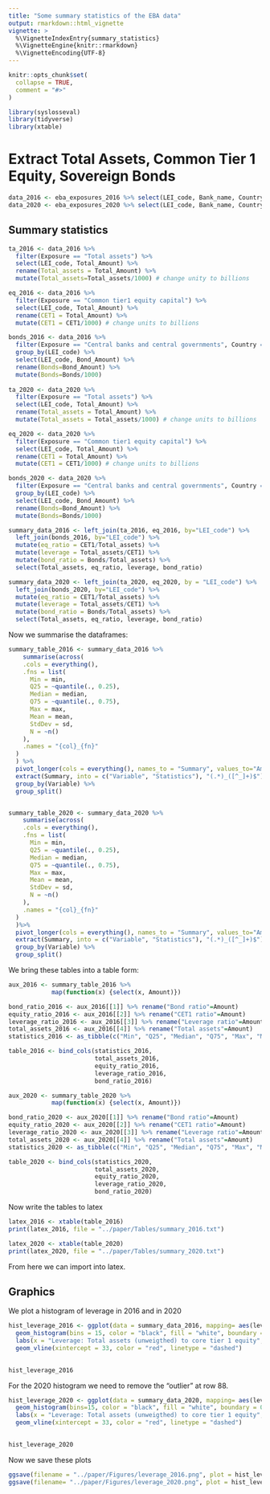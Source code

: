 ```yaml
---
title: "Some summary statistics of the EBA data"
output: rmarkdown::html_vignette
vignette: >
  %\VignetteIndexEntry{summary_statistics}
  %\VignetteEngine{knitr::rmarkdown}
  %\VignetteEncoding{UTF-8}
---
```


```r
knitr::opts_chunk$set(
  collapse = TRUE,
  comment = "#>"
)
```

```r
library(syslosseval)
library(tidyverse)
library(xtable)
```

# Extract Total Assets, Common Tier 1 Equity, Sovereign Bonds

```r

data_2016 <- eba_exposures_2016 %>% select(LEI_code, Bank_name, Country, Exposure, Bond_Amount, Total_Amount)
data_2020 <- eba_exposures_2020 %>% select(LEI_code, Bank_name, Country, Exposure, Bond_Amount, Total_Amount) 
```

## Summary statistics

```r
ta_2016 <- data_2016 %>% 
  filter(Exposure == "Total assets") %>% 
  select(LEI_code, Total_Amount) %>% 
  rename(Total_assets = Total_Amount) %>% 
  mutate(Total_assets=Total_assets/1000) # change unity to billions

eq_2016 <- data_2016 %>% 
  filter(Exposure == "Common tier1 equity capital") %>% 
  select(LEI_code, Total_Amount) %>% 
  rename(CET1 = Total_Amount) %>% 
  mutate(CET1 = CET1/1000) # change units to billions

bonds_2016 <- data_2016 %>% 
  filter(Exposure == "Central banks and central governments", Country == "Total") %>%
  group_by(LEI_code) %>% 
  select(LEI_code, Bond_Amount) %>% 
  rename(Bonds=Bond_Amount) %>% 
  mutate(Bonds=Bonds/1000)
  
ta_2020 <- data_2020 %>% 
  filter(Exposure == "Total assets") %>% 
  select(LEI_code, Total_Amount) %>% 
  rename(Total_assets = Total_Amount) %>% 
  mutate(Total_assets = Total_assets/1000) # change units to billions

eq_2020 <- data_2020 %>% 
  filter(Exposure == "Common tier1 equity capital") %>% 
  select(LEI_code, Total_Amount) %>% 
  rename(CET1 = Total_Amount) %>% 
  mutate(CET1 = CET1/1000) # change units to billions

bonds_2020 <- data_2020 %>% 
  filter(Exposure == "Central banks and central governments", Country == "Total") %>%
  group_by(LEI_code) %>% 
  select(LEI_code, Bond_Amount) %>% 
  rename(Bonds=Bond_Amount) %>% 
  mutate(Bonds=Bonds/1000)

summary_data_2016 <- left_join(ta_2016, eq_2016, by="LEI_code") %>%
  left_join(bonds_2016, by="LEI_code") %>% 
  mutate(eq_ratio = CET1/Total_assets) %>% 
  mutate(leverage = Total_assets/CET1) %>% 
  mutate(bond_ratio = Bonds/Total_assets) %>% 
  select(Total_assets, eq_ratio, leverage, bond_ratio)

summary_data_2020 <- left_join(ta_2020, eq_2020, by = "LEI_code") %>%
  left_join(bonds_2020, by="LEI_code") %>% 
  mutate(eq_ratio = CET1/Total_assets) %>% 
  mutate(leverage = Total_assets/CET1) %>% 
  mutate(bond_ratio = Bonds/Total_assets) %>% 
  select(Total_assets, eq_ratio, leverage, bond_ratio)
```

Now we summarise the dataframes:

```r
summary_table_2016 <- summary_data_2016 %>% 
    summarise(across(
    .cols = everything(), 
    .fns = list(
      Min = min, 
      Q25 = ~quantile(., 0.25), 
      Median = median, 
      Q75 = ~quantile(., 0.75), 
      Max = max,
      Mean = mean, 
      StdDev = sd,
      N = ~n()
    ),
    .names = "{col}_{fn}"
  )
  ) %>% 
  pivot_longer(cols = everything(), names_to = "Summary", values_to="Amount") %>% 
  extract(Summary, into = c("Variable", "Statistics"), "(.*)_([^_]+)$") %>% 
  group_by(Variable) %>% 
  group_split()


summary_table_2020 <- summary_data_2020 %>% 
    summarise(across(
    .cols = everything(), 
    .fns = list(
      Min = min, 
      Q25 = ~quantile(., 0.25), 
      Median = median, 
      Q75 = ~quantile(., 0.75), 
      Max = max,
      Mean = mean, 
      StdDev = sd,
      N = ~n()
    ),
    .names = "{col}_{fn}"
  )
  )%>% 
  pivot_longer(cols = everything(), names_to = "Summary", values_to="Amount")  %>% 
  extract(Summary, into = c("Variable", "Statistics"), "(.*)_([^_]+)$") %>% 
  group_by(Variable) %>% 
  group_split()
```

We bring these tables into a table form:

```r
aux_2016 <- summary_table_2016 %>% 
            map(function(x) {select(x, Amount)})

bond_ratio_2016 <- aux_2016[[1]] %>% rename("Bond ratio"=Amount)
equity_ratio_2016 <- aux_2016[[2]] %>% rename("CET1 ratio"=Amount)
leverage_ratio_2016 <- aux_2016[[3]] %>% rename("Leverage ratio"=Amount)
total_assets_2016 <- aux_2016[[4]] %>% rename("Total assets"=Amount)
statistics_2016 <- as_tibble(c("Min", "Q25", "Median", "Q75", "Max", "Mean", "StDev", "N"))

table_2016 <- bind_cols(statistics_2016,
                        total_assets_2016,
                        equity_ratio_2016,
                        leverage_ratio_2016,
                        bond_ratio_2016)
```


```r
aux_2020 <- summary_table_2020 %>% 
            map(function(x) {select(x, Amount)})

bond_ratio_2020 <- aux_2020[[1]] %>% rename("Bond ratio"=Amount)
equity_ratio_2020 <- aux_2020[[2]] %>% rename("CET1 ratio"=Amount)
leverage_ratio_2020 <- aux_2020[[3]] %>% rename("Leverage ratio"=Amount)
total_assets_2020 <- aux_2020[[4]] %>% rename("Total assets"=Amount)
statistics_2020 <- as_tibble(c("Min", "Q25", "Median", "Q75", "Max", "Mean", "StDev", "N"))

table_2020 <- bind_cols(statistics_2020,
                        total_assets_2020,
                        equity_ratio_2020,
                        leverage_ratio_2020,
                        bond_ratio_2020)
```

Now write the tables to latex

```r
latex_2016 <- xtable(table_2016)
print(latex_2016, file = "../paper/Tables/summary_2016.txt")
```

```r
latex_2020 <- xtable(table_2020)
print(latex_2020, file = "../paper/Tables/summary_2020.txt")
```

From here we can import into latex.

## Graphics

We plot a histogram of leverage in 2016 and in 2020


```r
hist_leverage_2016 <- ggplot(data = summary_data_2016, mapping= aes(leverage)) + 
  geom_histogram(bins = 15, color = "black", fill = "white", boundary = 0)  + 
  labs(x = "Leverage: Total assets (unweigthed) to core tier 1 equity", y = "Number of Banks") +
  geom_vline(xintercept = 33, color = "red", linetype = "dashed") 
  

hist_leverage_2016
```
For the 2020 histogram we need to remove the "outlier" at row 88.

```r
hist_leverage_2020 <- ggplot(data = summary_data_2020, mapping= aes(leverage)) + 
  geom_histogram(bins=15, color = "black", fill = "white", boundary = 0)  + 
  labs(x = "Leverage: Total assets (unweigthed) to core tier 1 equity", y = "Number of Banks") +
  geom_vline(xintercept = 33, color = "red", linetype = "dashed") 
  

hist_leverage_2020
```
Now we save these plots

```r
ggsave(filename = "../paper/Figures/leverage_2016.png", plot = hist_leverage_2016)
ggsave(filename= "../paper/Figures/leverage_2020.png", plot = hist_leverage_2020)
```
